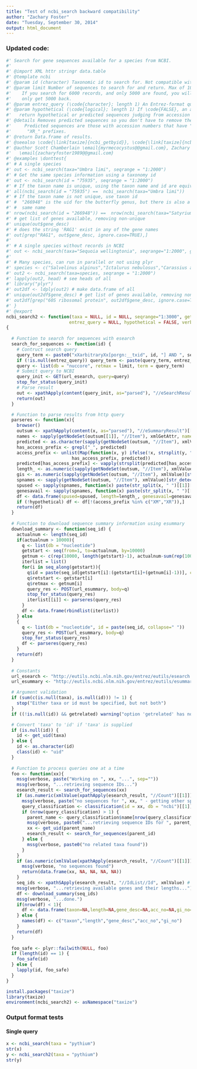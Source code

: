 ```yaml
---
title: "Test of ncbi_search backward compatibility"
author: "Zachary Foster"
date: "Tuesday, September 30, 2014"
output: html_document
---
```


### Updated code:

```r
#' Search for gene sequences available for a species from NCBI.
#'
#' @import XML httr stringr data.table
#' @template ncbi
#' @param id (character) Taxonomic id to search for. Not compatible with argument \code{taxa}.
#' @param limit Number of sequences to search for and return. Max of 10,000.
#'    If you search for 6000 records, and only 5000 are found, you will of course
#'    only get 5000 back.
#' @param entrez_query (\code{character}; length 1) An Entrez-format query to filter results with. 
#' @param hypothetical (\code{logical}; length 1) If \code{FALSE}, an attempt will be made to not
#'   return hypothetical or predicted sequences judging from accession number prefixs. 
#' @details Removes predicted sequences so you don't have to remove them.
#'     Predicted sequences are those with accession numbers that have "XM_" or
#'   	"XR_" prefixes.
#' @return Data.frame of results.
#' @seealso \code{\link[taxize]{ncbi_getbyid}}, \code{\link[taxize]{ncbi_getbyname}}
#' @author Scott Chamberlain \email{myrmecocystus@@gmail.com}, Zachary Foster 
#'   \email{zacharyfoster1989@@gmail.com}
#' @examples \donttest{
#' # A single species
#' out <- ncbi_search(taxa="Umbra limi", seqrange = "1:2000")
#' # Get the same species information using a taxonomy id 
#' out <- ncbi_search(id = "75935", seqrange = "1:2000")
#' # If the taxon name is unique, using the taxon name and id are equivalent
#' all(ncbi_search(id = "75935") ==  ncbi_search(taxa="Umbra limi"))
#' # If the taxon name is not unique, use taxon id
#' #  "266948" is the uid for the butterfly genus, but there is also a genus of orchids with the 
#' #  same name
#' nrow(ncbi_search(id = "266948")) ==  nrow(ncbi_search(taxa="Satyrium"))
#' # get list of genes available, removing non-unique
#' unique(out$gene_desc)
#' # does the string 'RAG1' exist in any of the gene names
#' out[grep("RAG1", out$gene_desc, ignore.case=TRUE),]
#'
#' # A single species without records in NCBI
#' out <- ncbi_search(taxa="Sequoia wellingtonia", seqrange="1:2000", getrelated=TRUE)
#'
#' # Many species, can run in parallel or not using plyr
#' species <- c("Salvelinus alpinus","Ictalurus nebulosus","Carassius auratus")
#' out2 <- ncbi_search(taxa=species, seqrange = "1:2000")
#' lapply(out2, head) # see heads of all
#' library("plyr")
#' out2df <- ldply(out2) # make data.frame of all
#' unique(out2df$gene_desc) # get list of genes available, removing non-unique
#' out2df[grep("60S ribosomal protein", out2df$gene_desc, ignore.case=TRUE),] # search across all
#' }
#' @export
ncbi_search2 <- function(taxa = NULL, id = NULL, seqrange="1:3000", getrelated=FALSE, limit = 500,
                        entrez_query = NULL, hypothetical = FALSE, verbose=TRUE)
{
  
  # Function to search for sequences with esearch
  search_for_sequences <- function(id) {
    # Contruct search query
    query_term <- paste0("xXarbitraryXx[porgn:__txid", id, "] AND ", seqrange, " [SLEN]")
    if (!is.null(entrez_query)) query_term <- paste(query_term, entrez_query, sep = " AND ")
    query <- list(db = "nuccore", retmax = limit, term = query_term)
    # Submit query to NCBI
    query_init <- GET(url_esearch, query=query)
    stop_for_status(query_init)
    # Parse result
    out <- xpathApply(content(query_init, as="parsed"), "//eSearchResult")[[1]]
    return(out)
  }

  # Function to parse results from http query
  parseres <- function(x){
    browser()
    outsum <- xpathApply(content(x, as="parsed"), "//eSummaryResult")[[1]]
    names <- sapply(getNodeSet(outsum[[1]], "//Item"), xmlGetAttr, name="Name") # gets names of values in summary
    predicted <- as.character(sapply(getNodeSet(outsum, "//Item"), xmlValue)[str_detect(names, "Caption")]) #  get access numbers
    has_access_prefix <- grepl("_", predicted)
    access_prefix <- unlist(Map(function(x, y) ifelse(!x, strsplit(y, "_")[[1]][[1]], NA),
                         has_access_prefix, predicted))
    predicted[has_access_prefix] <- vapply(strsplit(predicted[has_access_prefix], "_"), `[[`, character(1), 2)
    length_ <- as.numeric(sapply(getNodeSet(outsum, "//Item"), xmlValue)[str_detect(names, "Length")]) # gets seq lengths
    gis <- as.numeric(sapply(getNodeSet(outsum, "//Item"), xmlValue)[str_detect(names, "Gi")]) # gets GI numbers
    spnames <- sapply(getNodeSet(outsum, "//Item"), xmlValue)[str_detect(names, "Title")] # gets seq lengths # get spp names
    spused <- sapply(spnames, function(x) paste(str_split(x, " ")[[1]][1:2], sep="", collapse=" "), USE.NAMES=FALSE)
    genesavail <- sapply(spnames, function(x) paste(str_split(x, " ")[[1]][-c(1:2)], sep="", collapse=" "), USE.NAMES=FALSE)
    df <- data.frame(spused=spused, length=length_, genesavail=genesavail, access_num=predicted, ids=gis, stringsAsFactors=FALSE)
    if (!hypothetical) df <- df[!(access_prefix %in% c("XM","XR")),]
    return(df)
  }
  
  # Function to download sequence summary information using esummary
  download_summary <- function(seq_id) {
    actualnum <- length(seq_id)
    if(actualnum > 10000){
      q <- list(db = "nucleotide")
      getstart <- seq(from=1, to=actualnum, by=10000)
      getnum <- c(rep(10000, length(getstart)-1), actualnum-sum(rep(10000, length(getstart)-1)))
      iterlist = list()
      for(i in seq_along(getstart)){
        q$id = paste(seq_id[getstart[i]:(getstart[i]+(getnum[i]-1))], collapse=" ")
        q$retstart <- getstart[i]
        q$retmax <- getnum[i]
        query_res <- POST(url_esummary, body=q)
        stop_for_status(query_res)
        iterlist[[i]] <- parseres(query_res)
      }
      df <- data.frame(rbindlist(iterlist))
    } else
    {
      q <- list(db = "nucleotide", id = paste(seq_id, collapse=" "))
      query_res <- POST(url_esummary, body=q)
      stop_for_status(query_res)
      df <- parseres(query_res)
    }
    return(df)
  }
  
  # Constants
  url_esearch <- "http://eutils.ncbi.nlm.nih.gov/entrez/eutils/esearch.fcgi"
  url_esummary <- "http://eutils.ncbi.nlm.nih.gov/entrez/eutils/esummary.fcgi"

  # Argument validation 
  if (sum(c(is.null(taxa), is.null(id))) != 1) {
    stop("Either taxa or id must be specified, but not both")
  }
  if ((!is.null(id)) && getrelated) warning("option 'getrelated' has no effect when used with option 'id'.")

  # Convert 'taxa' to 'id' if 'taxa' is supplied
  if (is.null(id)) {
    id <- get_uid(taxa)
  } else {
    id <- as.character(id)
    class(id) <- "uid"
  }
  
  # Function to process queries one at a time
  foo <- function(xx){
    mssg(verbose, paste("Working on ", xx, "...", sep=""))
    mssg(verbose, "...retrieving sequence IDs...")
    esearch_result <- search_for_sequences(xx)
    if (as.numeric(xmlValue(xpathApply(esearch_result, "//Count")[[1]])) == 0 && getrelated) {
      mssg(verbose, paste("no sequences for ", xx, " - getting other sp.", sep=""))
      query_classification <- classification(id = xx, db = "ncbi")[[1]]
      if (nrow(query_classification) > 1) {
        parent_name <- query_classification$name[nrow(query_classification) - 1]
        mssg(verbose, paste0("...retrieving sequence IDs for ", parent_name, "..."))
        xx <- get_uid(parent_name)
        esearch_result <- search_for_sequences(parent_id)
      } else {
        mssg(verbose, paste0("no related taxa found"))        
      }
    }
    if (as.numeric(xmlValue(xpathApply(esearch_result, "//Count")[[1]])) == 0) {
      mssg(verbose, "no sequences found")
      return(data.frame(xx, NA, NA, NA, NA))
    }
    seq_ids <- xpathSApply(esearch_result, "//IdList//Id", xmlValue) # Get sequence IDs in list
    mssg(verbose, "...retrieving available genes and their lengths...")
    df <- download_summary(seq_ids)    
    mssg(verbose, "...done.")
    if(nrow(df) < 1){
      df <- data.frame(taxon=NA,length=NA,gene_desc=NA,acc_no=NA,gi_no=NA)
    } else {
      names(df) <- c("taxon","length","gene_desc","acc_no","gi_no")
    }
    return(df)
  }
  
  foo_safe <- plyr::failwith(NULL, foo)
  if (length(id) == 1) {
    foo_safe(id)
  } else {
    lapply(id, foo_safe)
  }
}
```

```r
install.packages("taxize")
library(taxize)
environment(ncbi_search2) <- asNamespace("taxize")
```


### Output format tests

#### Single query 

```r
x <- ncbi_search(taxa = "pythium")
str(x)
y <- ncbi_search2(taxa = "pythium")
str(y)
```

